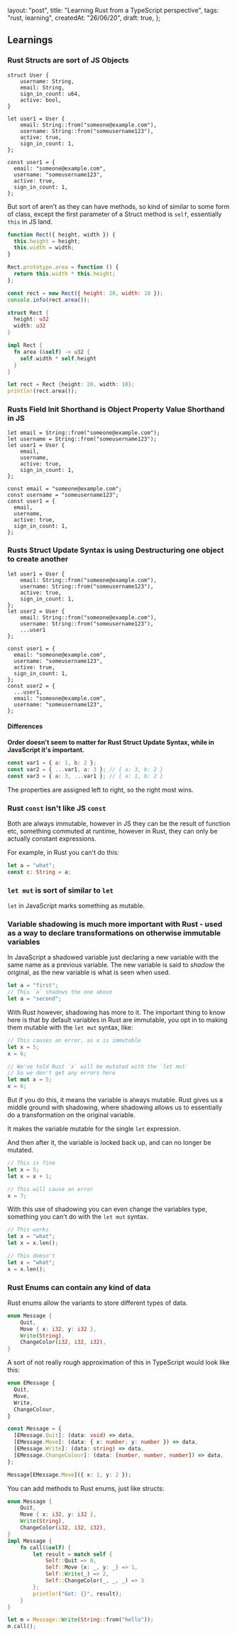   layout: "post",
  title: "Learning Rust from a TypeScript perspective",
  tags: "rust, learning",
  createdAt: "26/06/20",
  draft: true,
};

## Learnings

### Rust Structs are sort of JS Objects

```rust:Rust_Struct
struct User {
    username: String,
    email: String,
    sign_in_count: u64,
    active: bool,
}

let user1 = User {
    email: String::from("someone@example.com"),
    username: String::from("someusername123"),
    active: true,
    sign_in_count: 1,
};
```

```js:JavaScript_Object
const user1 = {
  email: "someone@example.com",
  username: "someusername123",
  active: true,
  sign_in_count: 1,
};
```

But sort of aren't as they can have methods, so kind of similar to some form of class, except the first parameter of a Struct method is `self`, essentially `this` in JS land.

```js
function Rect({ height, width }) {
  this.height = height;
  this.width = width;
}

Rect.prototype.area = function () {
  return this.width * this.height;
};

const rect = new Rect({ height: 20, width: 10 });
console.info(rect.area());
```

```rust
struct Rect {
  height: u32
  width: u32
}

impl Rect {
  fn area (&self) -> u32 {
    self.width * self.height
  }
}

let rect = Rect {height: 20, width: 10};
println!(rect.area());
```

### Rusts Field Init Shorthand is Object Property Value Shorthand in JS

```rust:Rust_Field_Init_Shorthand
let email = String::from("someone@example.com");
let username = String::from("someusername123");
let user1 = User {
    email,
    username,
    active: true,
    sign_in_count: 1,
};
```

```js:JavaScript_Object_Property_Value_Shorthand
const email = "someone@example.com";
const username = "someusername123";
const user1 = {
  email,
  username,
  active: true,
  sign_in_count: 1,
};
```

### Rusts Struct Update Syntax is using Destructuring one object to create another

```rust:Rust_Struct_Update_Syntax
let user1 = User {
    email: String::from("someone@example.com"),
    username: String::from("someusername123"),
    active: true,
    sign_in_count: 1,
};
let user2 = User {
    email: String::from("someone@example.com"),
    username: String::from("someusername123"),
    ...user1
};
```

```js:JavaScript_Object_Destructuring
const user1 = {
  email: "someone@example.com",
  username: "someusername123",
  active: true,
  sign_in_count: 1,
};
const user2 = {
  ...user1,
  email: "someone@example.com",
  username: "someusername123",
};
```

#### Differences

**Order doesn't seem to matter for Rust Struct Update Syntax, while in JavaScript it's important.**

```js
const var1 = { a: 1, b: 2 };
const var2 = { ...var1, a: 3 }; // { a: 3, b: 2 }
const var3 = { a: 3, ...var1 }; // { a: 1, b: 2 }
```

The properties are assigned left to right, so the right most wins.

### Rust `const` isn't like JS `const`

Both are always immutable, however in JS they can be the result of function etc, something commuted at runtime, however in Rust, they can only be actually constant expressions.

For example, in Rust you can't do this:

```rust
let a = "what";
const c: String = a;
```

### `let mut` is sort of similar to `let`

`let` in JavaScript marks something as mutable.

### Variable shadowing is much more important with Rust - used as a way to declare transformations on otherwise immutable variables

In JavaScript a shadowed variable just declaring a new variable with the same name as a previous variable. The new variable is said to _shadow_ the original, as the new variable is what is seen when used.

```js
let a = "first";
// This `a` shadows the one above
let a = "second";
```

With Rust however, shadowing has more to it. The important thing to know here is that by default variables in Rust are immutable, you opt in to making them mutable with the `let mut` syntax, like:

```rust
// This causes an error, as x is immutable
let x = 5;
x = 6;

// We've told Rust `x` will be mutated with the `let mut`
// So we don't get any errors here
let mut x = 5;
x = 6;
```

But if you do this, it means the variable is always mutable. Rust gives us a middle ground with shadowing, where shadowing allows us to essentially do a transformation on the original variable.

It makes the variable mutable for the single `let` expression.

And then after it, the variable is locked back up, and can no longer be mutated.

```rust
// This is fine
let x = 5;
let x = x + 1;

// This will cause an error
x = 7;
```

With this use of shadowing you can even change the variables type, something you can't do with the `let mut` syntax.

```rust
// This works
let x = "what";
let x = x.len();

// This doesn't
let x = "what";
x = x.len();
```

### Rust Enums can contain any kind of data

Rust enums allow the variants to store different types of data.

```rust
enum Message {
    Quit,
    Move { x: i32, y: i32 },
    Write(String),
    ChangeColor(i32, i32, i32),
}
```

A sort of not really rough approximation of this in TypeScript would look like this:

```ts
enum EMessage {
  Quit,
  Move,
  Write,
  ChangeColour,
}

const Message = {
  [EMessage.Quit]: (data: void) => data,
  [EMessage.Move]: (data: { x: number; y: number }) => data,
  [EMessage.Write]: (data: string) => data,
  [EMessage.ChangeColour]: (data: [number, number, number]) => data,
};

Message[EMessage.Move]({ x: 1, y: 2 });
```

You can add methods to Rust enums, just like structs:

```rust
enum Message {
    Quit,
    Move { x: i32, y: i32 },
    Write(String),
    ChangeColor(i32, i32, i32),
}
impl Message {
    fn call(&self) {
        let result = match self {
            Self::Quit => 0,
            Self::Move {x: _, y: _} => 1,
            Self::Write(_) => 2,
            Self::ChangeColor(_, _, _) => 3
        };
        println!("Got: {}", result);
    }
}

let m = Message::Write(String::from("hello"));
m.call();
```
